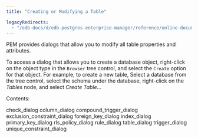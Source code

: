 ```yaml
---
title: "Creating or Modifying a Table"

legacyRedirects:
  - "/edb-docs/d/edb-postgres-enterprise-manager/reference/online-documentation/8.0/modifying_tables.html"
---
```


<div id="modifying_tables" class="registered_link"></div>

PEM provides dialogs that allow you to modify all table properties and attributes.

To access a dialog that allows you to create a database object, right-click on the object type in the `Browser` tree control, and select the `Create` option for that object. For example, to create a new table, Select a database from the tree control, select the schema under the database, right-click on the *Tables* node, and select *Create Table...*

Contents:

<div class="toctree">

check_dialog column_dialog compound_trigger_dialog exclusion_constraint_dialog foreign_key_dialog index_dialog primary_key_dialog rls_policy_dialog rule_dialog table_dialog trigger_dialog unique_constraint_dialog

</div>
